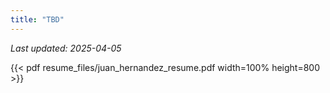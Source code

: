```yaml
---
title: "TBD"
---
```


_Last updated: 2025-04-05_

{{< pdf resume_files/juan_hernandez_resume.pdf width=100% height=800 >}}